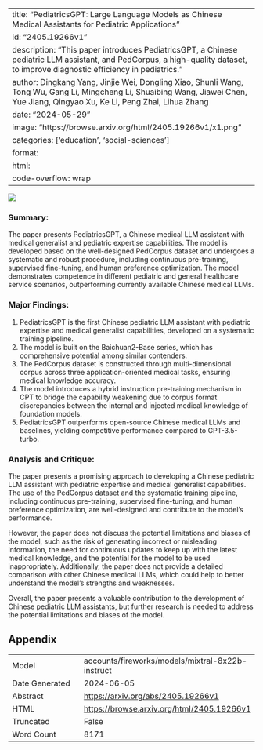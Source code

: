 
---
title: "PediatricsGPT: Large Language Models as Chinese Medical Assistants for Pediatric Applications"
id: "2405.19266v1"
description: "This paper introduces PediatricsGPT, a Chinese pediatric LLM assistant, and PedCorpus, a high-quality dataset, to improve diagnostic efficiency in pediatrics."
author: Dingkang Yang, Jinjie Wei, Dongling Xiao, Shunli Wang, Tong Wu, Gang Li, Mingcheng Li, Shuaibing Wang, Jiawei Chen, Yue Jiang, Qingyao Xu, Ke Li, Peng Zhai, Lihua Zhang
date: "2024-05-29"
image: "https://browse.arxiv.org/html/2405.19266v1/x1.png"
categories: ['education', 'social-sciences']
format:
  html:
    code-overflow: wrap
---

![](https://browse.arxiv.org/html/2405.19266v1/x1.png)

### Summary:

The paper presents PediatricsGPT, a Chinese medical LLM assistant with medical generalist and pediatric expertise capabilities. The model is developed based on the well-designed PedCorpus dataset and undergoes a systematic and robust procedure, including continuous pre-training, supervised fine-tuning, and human preference optimization. The model demonstrates competence in different pediatric and general healthcare service scenarios, outperforming currently available Chinese medical LLMs.

### Major Findings:

1. PediatricsGPT is the first Chinese pediatric LLM assistant with pediatric expertise and medical generalist capabilities, developed on a systematic training pipeline.
2. The model is built on the Baichuan2-Base series, which has comprehensive potential among similar contenders.
3. The PedCorpus dataset is constructed through multi-dimensional corpus across three application-oriented medical tasks, ensuring medical knowledge accuracy.
4. The model introduces a hybrid instruction pre-training mechanism in CPT to bridge the capability weakening due to corpus format discrepancies between the internal and injected medical knowledge of foundation models.
5. PediatricsGPT outperforms open-source Chinese medical LLMs and baselines, yielding competitive performance compared to GPT-3.5-turbo.

### Analysis and Critique:

The paper presents a promising approach to developing a Chinese pediatric LLM assistant with pediatric expertise and medical generalist capabilities. The use of the PedCorpus dataset and the systematic training pipeline, including continuous pre-training, supervised fine-tuning, and human preference optimization, are well-designed and contribute to the model's performance.

However, the paper does not discuss the potential limitations and biases of the model, such as the risk of generating incorrect or misleading information, the need for continuous updates to keep up with the latest medical knowledge, and the potential for the model to be used inappropriately. Additionally, the paper does not provide a detailed comparison with other Chinese medical LLMs, which could help to better understand the model's strengths and weaknesses.

Overall, the paper presents a valuable contribution to the development of Chinese pediatric LLM assistants, but further research is needed to address the potential limitations and biases of the model.

## Appendix

|          |          |
|----------|----------|
| Model     | accounts/fireworks/models/mixtral-8x22b-instruct       |
| Date Generated     | 2024-06-05       |
| Abstract | [https://arxiv.org/abs/2405.19266v1](https://arxiv.org/abs/2405.19266v1)        |
| HTML     | [https://browse.arxiv.org/html/2405.19266v1](https://browse.arxiv.org/html/2405.19266v1)       |
| Truncated       | False       |
| Word Count       | 8171       |